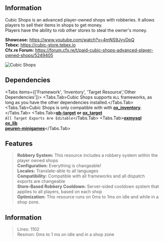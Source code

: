 ## Information


<Cards>
  <Card title="Installation" href="/shops/installation" />
  <Card title="Configuration" href="/shops/configuration" />
  <Card title="Adding Shops" href="/shops/adding_shops" />
</Cards>

Cubic Shops is an advanced player-owned shops with robberies. It allows players to sell their items in shops to get money. <br/>
Players have the ability to rob other stores to steal the owner's money. <br/>

**Showcase:** https://www.youtube.com/watch?v=4mNS9JyyDpQ <br />
**Tebex:** https://cubic-store.tebex.io <br/>
**Cfx.re Forum:** https://forum.cfx.re/t/paid-cubic-shops-advanced-player-owned-shops/5249405


<Image src={CubicShops} width={1920} height={1080} alt="Cubic Shops" />

## Dependencies


<Tabs items={['Framework', 'Inventory', 'Target Resource','Other Dependencies']}>
  <Tabs.Tab>Cubic Shops supports `ALL` frameworks, as long as you have the other dependencies installed.</Tabs.Tab>
  <Tabs.Tab>Cubic Shops is only compatible with with [**ox_inventory**](https://github.com/overextended/ox_inventory).</Tabs.Tab>
  <Tabs.Tab>[**qb-target**](https://github.com/qbcore-framework/qb-target) **or** [**ox_target**](https://github.com/overextended/ox_target) <br/> `All Target Exports Are Editable`</Tabs.Tab>
  <Tabs.Tab>[**oxmysql**](https://github.com/overextended/ox_inventory)  <br />[**ox_lib**](https://github.com/overextended/ox_lib) <br />[**peuren-minigames**](https://github.com/Peuren/peuren_minigames)</Tabs.Tab>
</Tabs>

## Features

> **Robbery System:** This resource includes a robbery system within the player owned shops <br />
> **Configuration:** Everything is changeable! <br />
> **Locales:** Translate-able to all languages <br />
> **Compatibility:** Compatible with all frameworks and all dispatch exports are changeable <br />
> **Store-Based Robbery Cooldown:** Server-sided cooldown system that applies to all players, based on each shop <br />
> **Optimization:** This resource runs on 0ms to 1ms on idle and while in a shop zone. <br />

## Information

> Lines: 1102 <br/>
> Resmon: 0ms to 1 ms on idle and in a shop zone


